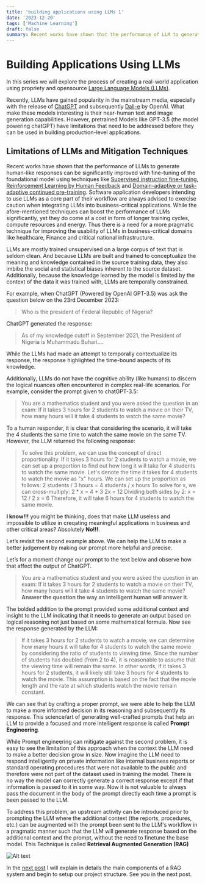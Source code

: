 ```yaml
---
title: 'building applications using LLMs 1'
date: '2023-12-20'
tags: ['Machine Learning']
draft: false
summary: Recent works have shown that the performance of LLM to generate human-like responses can be significantly improved with fine-tuning of the foundational model using techniques like Supervised instruction fine-tuning, Reinforcement Learning by Human Feedback and Domain-adaptive or task-adaptive continued pre-training. Software application developers intending to use LLMs as a core part of their workflow are always advised to exercise caution when integrating LLMs into business-critical applications. While the afore-mentioned techniques can boost the performance of LLMs significantly, yet they do come at a considerable time, computer resources and cost. This calls for a more pragmatic approach to improving the usability of LLMs in business-critical domains like healthcare, Finance and critical national infrastructure. LLMs are mostly trained unsupervised on a large corpus of text that is seldom clean.
---
```


# Building Applications Using LLMs

In this series we will explore the process of creating a real-world application using propriety and opensource [Large Language Models (LLMs)](https://en.wikipedia.org/wiki/Large_language_model).

Recently, LLMs have gained popularity in the mainstream media, especially with the release of [ChatGPT](https://openai.com/chatgpt) and subsequently [Dall-e](https://openai.com/dall-e-3) by OpenAI. What make these models interesting is their near-human text and image generation capabilities.  However, pretrained Models like GPT-3.5 (the model powering chatGPT) have  limitations that need to be addressed before they can be used in building production-level applications.

## Limitations of LLMs and Mitigation Techniques

Recent works have shown that the performance of LLMs to generate human-like responses can be significantly improved with fine-tuning of the foundational model using techniques like [Supervised instruction fine-tuning](https://docs.nvidia.com/nemo-framework/user-guide/latest/modelguide/sft.html#:~:text=Supervised%20Fine%2DTuning%20(SFT)%20is%20the%20process%20of%20fine,done%20after%20model%20pre%2Dtraining), [Reinforcement Learning by Human Feedback](https://huggingface.co/blog/rlhf) and [Domain-adaptive or task-adaptive continued pre-training](https://ceur-ws.org/Vol-2723/short33.pdf). Software application developers intending to use LLMs as a core part of their workflow are always advised to exercise caution when integrating LLMs into business-critical applications. While the afore-mentioned techniques can boost the performance of LLMs significantly, yet they do come at a cost in form of longer training cycles,  compute resources and energy. Thus there is a need for a more pragmatic technique for improving the usability of LLMs in business-critical domains like healthcare, Finance and critical national infrastructure.

LLMs are mostly trained unsupervised on a large corpus of text that is seldom clean. And because LLMs are built and trained to conceptualize the meaning and knowledge contained in the source training data, they also imbibe the social and statistical biases inherent to the source dataset. Additionally, because the knowledge learned by the model is limited by the context of the data it was trained with, LLMs are temporally constrained.

For example, when ChatGPT (Powered by OpenAI GPT-3.5) was ask the question below on the 23rd December 2023:

>Who is the president of Federal Republic of Nigeria?

ChatGPT generated the response:

>As of my knowledge cutoff in September 2021, the President of Nigeria is Muhammadu Buhari....

While the LLMs had made an attempt to temporally contextualize its response, the response highlighted the time-bound aspects of its knowledge.

Additionally, LLMs do not have the cognitive ability (like humans) to discern the logical nuances often encountered in complex real-life scenarios. For example, consider the prompt given to chatGPT-3.5:

>You are a mathematics student and you were asked the question in an exam: If it takes 3 hours for 2 students to watch a movie on their TV, how many hours will it take 4 students to watch the same movie?

To a human responder, it is clear that considering the scenario, it will take the 4 students the same time to watch the same movie on the same TV. However, the LLM returned the following response:

>To solve this problem, we can use the concept of direct proportionality. If it takes 3 hours for 2 students to watch a movie, we can set up a proportion to find out how long it will take for 4 students to watch the same movie.
Let's denote the time it takes for 4 students to watch the movie as "x" hours.
We can set up the proportion as follows:
2 students / 3 hours = 4 students / x hours
To solve for x, we can cross-multiply:
2 * x = 4 * 3
2x = 12
Dividing both sides by 2:
x = 12 / 2
x = 6
Therefore, it will take 6 hours for 4 students to watch the same movie.

**I know!!!** you might be thinking, does that make LLM useless and impossible to utilize in creqating meaningful applications in business and other critical areas? Absolutely **No!!!**.

Let’s revisit the second example above. We can help the LLM to make a better judgement by making our prompt more helpful and precise.

Let’s for a moment change our prompt to the text below and observe how that affect the output of ChatGPT.

>You are a mathematics student and you were asked the question in an exam: If it takes 3 hours for 2 students to watch a movie on their TV, how many hours will it take 4 students to watch the same movie? **Answer the question the way an intelligent human will answer it**.

The bolded addition to the prompt provided some additional context and insight to the LLM indicating that it needs to generate an output based on logical reasoning not just based on some mathematical formula.  Now see the response generated by the LLM:

>If it takes 3 hours for 2 students to watch a movie, we can determine how many hours it will take for 4 students to watch the same movie by considering the ratio of students to viewing time.
Since the number of students has doubled (from 2 to 4), it is reasonable to assume that the viewing time will remain the same. In other words, if it takes 3 hours for 2 students, it will likely still take 3 hours for 4 students to watch the movie.
This assumption is based on the fact that the movie length and the rate at which students watch the movie remain constant.

We can see that by crafting a proper prompt, we were able to help the LLM to make a more informed decision in its reasoning and subsequently its response. This science/art of generating well-crafted prompts that help an LLM to provide a focused and more intelligent response is called **Prompt Engineering**.

While Prompt engineering can mitigate against the second problem, it is easy to see the limitation of this approach when the context the LLM need to make a better decision grow in size. Now imagine the LLM need to respond intelligently on private information like internal business reports or standard operating procedures that were not available to the public and therefore were not part of the dataset used in training the model. There is no way the model can correctly generate a correct response except if that information is passed to it in some way. Now it is not valuable to always pass the document in the body of the prompt directly each time a prompt is been passed to the LLM.

To address this problem, an upstream activity can be introduced prior to prompting the LLM where the additional context (the reports, procedures, etc.) can be augmented with the prompt been sent to the LLM's workflow in a pragmatic manner such that the LLM will generate response based on the additional context and the prompt, without the need to finetune the base model. This Technique is called **Retrieval Augmented Generation (RAG)**

![Alt text](/static/images/RAG_schematic.png)

In the [next post](/blog/rag-LLMs-1) I will explain in details the main components of a RAG system and begin to setup our project structure. See you in the next post.